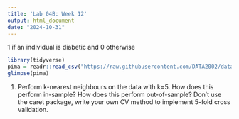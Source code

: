 ```yaml
---
title: 'Lab 04B: Week 12'
output: html_document
date: "2024-10-31"
---
```


1 if an individual is diabetic and 0 otherwise

```r
library(tidyverse)
pima = readr::read_csv("https://raw.githubusercontent.com/DATA2002/data/master/pima.csv")
glimpse(pima)
```

1. Perform k-nearest neighbours on the data with k=5. 
How does this perform in-sample? 
How does this perform out-of-sample? 
Don’t use the caret package, write your own CV method to implement 5-fold cross validation.

